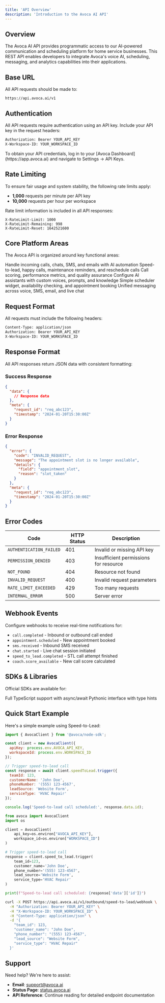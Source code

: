 ```yaml
---
title: 'API Overview'
description: 'Introduction to the Avoca AI API'
---
```


## Overview

The Avoca AI API provides programmatic access to our AI-powered communication and scheduling platform for home service businesses. This REST API enables developers to integrate Avoca's voice AI, scheduling, messaging, and analytics capabilities into their applications.

## Base URL

All API requests should be made to:

```
https://api.avoca.ai/v1
```

## Authentication

All API requests require authentication using an API key. Include your API key in the request headers:

```bash
Authorization: Bearer YOUR_API_KEY
X-Workspace-ID: YOUR_WORKSPACE_ID
```

<Note>
To obtain your API credentials, log in to your [Avoca Dashboard](https://app.avoca.ai) and navigate to Settings → API Keys.
</Note>

## Rate Limiting

To ensure fair usage and system stability, the following rate limits apply:

- **1,000** requests per minute per API key
- **10,000** requests per hour per workspace

Rate limit information is included in all API responses:

```
X-RateLimit-Limit: 1000
X-RateLimit-Remaining: 998
X-RateLimit-Reset: 1642521600
```

## Core Platform Areas

The Avoca API is organized around key functional areas:

<CardGroup cols={2}>
  <Card title="Inbound Communication" icon="phone-arrow-down-left">
    Handle incoming calls, chats, SMS, and emails with AI automation
  </Card>
  <Card title="Outbound Campaigns" icon="phone-arrow-up-right">
    Speed-to-lead, happy calls, maintenance reminders, and reschedule calls
  </Card>
  <Card title="Analytics & Coach" icon="chart-mixed">
    Call scoring, performance metrics, and quality assurance
  </Card>
  <Card title="Bot Building" icon="robot">
    Configure AI assistants with custom voices, prompts, and knowledge
  </Card>
  <Card title="Scheduling" icon="calendar-days">
    Simple scheduler widget, availability checking, and appointment booking
  </Card>
  <Card title="Omnichannel" icon="tower-broadcast">
    Unified messaging across voice, SMS, email, and live chat
  </Card>
</CardGroup>

## Request Format

All requests must include the following headers:

```bash
Content-Type: application/json
Authorization: Bearer YOUR_API_KEY
X-Workspace-ID: YOUR_WORKSPACE_ID
```

## Response Format

All API responses return JSON data with consistent formatting:

### Success Response

```json
{
  "data": {
    // Response data
  },
  "meta": {
    "request_id": "req_abc123",
    "timestamp": "2024-01-20T15:30:00Z"
  }
}
```

### Error Response

```json
{
  "error": {
    "code": "INVALID_REQUEST",
    "message": "The appointment slot is no longer available",
    "details": {
      "field": "appointment_slot",
      "reason": "slot_taken"
    }
  },
  "meta": {
    "request_id": "req_abc123",
    "timestamp": "2024-01-20T15:30:00Z"
  }
}
```

## Error Codes

| Code | HTTP Status | Description |
|------|-------------|-------------|
| `AUTHENTICATION_FAILED` | 401 | Invalid or missing API key |
| `PERMISSION_DENIED` | 403 | Insufficient permissions for resource |
| `NOT_FOUND` | 404 | Resource not found |
| `INVALID_REQUEST` | 400 | Invalid request parameters |
| `RATE_LIMIT_EXCEEDED` | 429 | Too many requests |
| `INTERNAL_ERROR` | 500 | Server error |

## Webhook Events

Configure webhooks to receive real-time notifications for:

- `call.completed` - Inbound or outbound call ended
- `appointment.scheduled` - New appointment booked
- `sms.received` - Inbound SMS received
- `chat.started` - Live chat session initiated
- `speed_to_lead.completed` - STL call attempt finished
- `coach.score_available` - New call score calculated

## SDKs & Libraries

Official SDKs are available for:

<CardGroup cols={2}>
  <Card title="Node.js/TypeScript" icon="node">
    Full TypeScript support with async/await
  </Card>
  <Card title="Python" icon="python">
    Pythonic interface with type hints
  </Card>
</CardGroup>

## Quick Start Example

Here's a simple example using Speed-to-Lead:

<CodeGroup>

```javascript Node.js
import { AvocaClient } from '@avoca/node-sdk';

const client = new AvocaClient({
  apiKey: process.env.AVOCA_API_KEY,
  workspaceId: process.env.WORKSPACE_ID
});

// Trigger speed-to-lead call
const response = await client.speedToLead.trigger({
  teamId: 123,
  customerName: 'John Doe',
  phoneNumber: '(555) 123-4567',
  leadSource: 'Website Form',
  serviceType: 'HVAC Repair'
});

console.log('Speed-to-lead call scheduled:', response.data.id);
```

```python Python
from avoca import AvocaClient
import os

client = AvocaClient(
    api_key=os.environ["AVOCA_API_KEY"],
    workspace_id=os.environ["WORKSPACE_ID"]
)

# Trigger speed-to-lead call
response = client.speed_to_lead.trigger(
    team_id=123,
    customer_name='John Doe',
    phone_number='(555) 123-4567',
    lead_source='Website Form',
    service_type='HVAC Repair'
)

print(f"Speed-to-lead call scheduled: {response['data']['id']}")
```

```bash cURL
curl -X POST https://api.avoca.ai/v1/outbound/speed-to-lead/webhook \
  -H "Authorization: Bearer YOUR_API_KEY" \
  -H "X-Workspace-ID: YOUR_WORKSPACE_ID" \
  -H "Content-Type: application/json" \
  -d '{
    "team_id": 123,
    "customer_name": "John Doe",
    "phone_number": "(555) 123-4567",
    "lead_source": "Website Form",
    "service_type": "HVAC Repair"
  }'
```

</CodeGroup>

## Support

Need help? We're here to assist:

- **Email**: [support@avoca.ai](mailto:support@avoca.ai)
- **Status Page**: [status.avoca.ai](https://status.avoca.ai)
- **API Reference**: Continue reading for detailed endpoint documentation